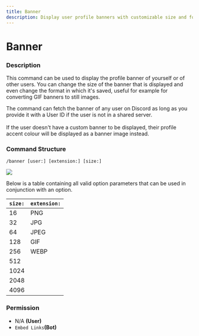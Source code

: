 ```yaml
---
title: Banner
description: Display user profile banners with customizable size and format options.
---
```


# Banner

### Description

This command can be used to display the profile banner of yourself or of other users. You can change the size of the banner that is displayed and even change the format in which it's saved, useful for example for converting GIF banners to still images.

The command can fetch the banner of any user on Discord as long as you provide it with a User ID if the user is not in a shared server.\
\
If the user doesn't have a custom banner to be displayed, their profile accent colour will be displayed as a banner image instead.

### Command Structure

```
/banner [user:] [extension:] [size:]
```

![](https://i.imgur.com/CdolMDd.png)

Below is a table containing all valid option parameters that can be used in conjunction with an option.

| **`size:`** | **`extension:`** |
| ----------- | ---------------- |
| 16          | PNG              |
| 32          | JPG              |
| 64          | JPEG             |
| 128         | GIF              |
| 256         | WEBP             |
| 512         |                  |
| 1024        |                  |
| 2048        |                  |
| 4096        |                  |

### **Permission**

* N/A **(User)**
* `Embed Links`**(Bot)**
